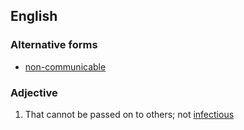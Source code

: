 ==English==

===Alternative forms===
* [[non-communicable]]

===Adjective===
{{en-adj}}

# {{label|en|of a disease}} That cannot be passed on to others; not [[infectious]]
